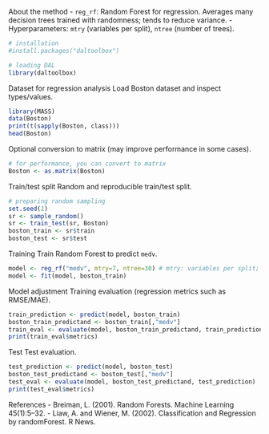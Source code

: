 About the method
- `reg_rf`: Random Forest for regression. Averages many decision trees trained with randomness; tends to reduce variance.
- Hyperparameters: `mtry` (variables per split), `ntree` (number of trees).

```r
# installation 
#install.packages("daltoolbox")

# loading DAL
library(daltoolbox) 
```

Dataset for regression analysis
Load Boston dataset and inspect types/values.

```r
library(MASS)
data(Boston)
print(t(sapply(Boston, class)))
head(Boston)
```

Optional conversion to matrix (may improve performance in some cases).
```r
# for performance, you can convert to matrix
Boston <- as.matrix(Boston)
```

Train/test split
Random and reproducible train/test split.

```r
# preparing random sampling
set.seed(1)
sr <- sample_random()
sr <- train_test(sr, Boston)
boston_train <- sr$train
boston_test <- sr$test
```

Training
Train Random Forest to predict `medv`.

```r
model <- reg_rf("medv", mtry=7, ntree=30) # mtry: variables per split; ntree: number of trees
model <- fit(model, boston_train)
```

Model adjustment
Training evaluation (regression metrics such as RMSE/MAE).

```r
train_prediction <- predict(model, boston_train)
boston_train_predictand <- boston_train[,"medv"]
train_eval <- evaluate(model, boston_train_predictand, train_prediction)
print(train_eval$metrics)
```

Test
Test evaluation.

```r
test_prediction <- predict(model, boston_test)
boston_test_predictand <- boston_test[,"medv"]
test_eval <- evaluate(model, boston_test_predictand, test_prediction)
print(test_eval$metrics)
```

References
- Breiman, L. (2001). Random Forests. Machine Learning 45(1):5–32.
- Liaw, A. and Wiener, M. (2002). Classification and Regression by randomForest. R News.
